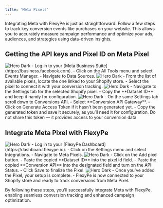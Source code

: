 ```yaml
---
title: 'Meta Pixels'
---
```


Integrating Meta with FlexyPe is just as straightforward. Follow a few steps to track key conversion events like purchases on your website. This allows you to accurately measure campaign performance and optimize your ads, audiences, and strategies using data-driven insights.
## Getting the API keys and Pixel ID on Meta Pixel

<Steps>
  <Step title="Accessing your Meta Business Suite.">
    <img
      className="rounded-lg"
      src="/images/integrations/analytics/meta-1.png"
      alt="Hero Dark"
    />
    - Log in to your [Meta Business Suite](https://business.facebook.com).
    - Click on the All Tools menu and select Events Manager.
    - Navigate to Data Sources.
  </Step>
  <Step title="Select Your Shopify Pixel">
    <img
      className="rounded-lg"
      src="/images/integrations/analytics/meta-2.png"
      alt="Hero Dark"
    />
    - From the list of available pixels, locate the one linked to your Shopify store.
    - Select the pixel to connect it with your conversion tracking.
  </Step>
  <Step title="Getting the Pixel ID">
    <img
      className="rounded-lg"
      src="/images/integrations/analytics/meta-3.png"
      alt="Hero Dark"
    />
    - Navigate to the Settings tab for the selected Shopify pixel.
    - Copy the **Dataset ID** and keep it handy for configuration.
  </Step>
  <Step title="Generating and Getting your Conversion API">
     <img
        className="rounded-lg"
        src="/images/integrations/analytics/meta-4.png"
        alt="Hero Dark"
     />
    - On the same Settings tab scroll down to Conversions API.
    - Select **Conversion API Gateway**.
    - Click on Generate Access Token if it hasn't been generated yet.
    - Copy the generated token and save it securely, as you’ll need it for configuration.
    <Warning>Do not share this token — it provides access to your conversion data</Warning>
  </Step>
</Steps>

## Integrate Meta Pixel with FlexyPe

<Steps>
  <Step title="Access Meta Pixels Integration on your FlexyPe Dashboard.">
    <img
      className="rounded-lg"
      src="/images/integrations/analytics/meta-5.png"
      alt="Hero Dark"
    />
    - Log in to your [FlexyPe Dashboard](https://dashboard.flexype.io).
    - Click on the Settings menu and select Integrations.
    - Navigate to Meta Pixels.
  </Step>
  <Step title="Configure a new Pixel">
    <img
      className="rounded-lg"
      src="/images/integrations/analytics/meta-6.png"
      alt="Hero Dark"
    />
    - Click on the Add pixel button.
    - Paste the copied **Dataset ID** into the pixel id field.
    - Paste the copied **Conversion API** into the designated field and turn on the API Status.
    - Click Save to finalize the Pixel.
  </Step>
  <Step title="Finish Setup and Start Tracking">
   <img
     className="rounded-lg"
     src="/images/integrations/analytics/meta-7.png"
     alt="Hero Dark"
   />
   - Once you've added the Pixel, your setup is complete.
   - FlexyPe is now connected to your Shopify store and ready to track conversions from Meta Pixel.
  </Step>
</Steps>

By following these steps, you’ll successfully integrate Meta with FlexyPe, enabling seamless conversion tracking and enhanced campaign optimization.
